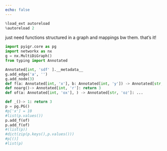 ```yaml
---
echo: false
---
```

```python
%load_ext autoreload
%autoreload 2
```
just need functions structured in a graph
and mappings bw them.
that's it!
```python
import pyigr.core as pg
import networkx as nx
g = nx.MultiDiGraph()
from typing import Annotated

Annotated[int, 'sdf' ].__metadata__
g.add_edge('a', '')
g.add_node(3)
def f(a: Annotated[int, 'x'], b: Annotated[int, 'y']) -> Annotated[str, 'z']: ...
def noarg()-> Annotated[int, 'r']: return 3
def of(a: Annotated[int, 'ox'], ) -> Annotated[str, 'oz']: ...

def _()-> 1: return 3
p = pg.PG()
#p['x'] = 10 
#list(p.values())
p.add_f(of) 
p.add_f(of)
#(list(p))
#dict(zip(p.keys(),p.values()))
#p[()]
#list(p)
```
